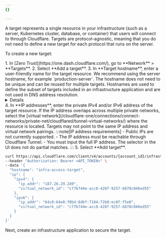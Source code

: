 ```yaml
---
{}

---
```



A target represents a single resource in your infrastructure (such as a server, Kubernetes cluster, database, or container) that users will connect to through Cloudflare. Targets are protocol-agnostic, meaning that you do not need to define a new target for each protocol that runs on the server.

To create a new target:

<Tabs>
<TabItem label="Dashboard">
1. In [Zero Trust](https://one.dash.cloudflare.com/), go to **Network** > **Targets**.
2. Select **Add a target**.
3. In **Target hostname**, enter a user-friendly name for the target resource. We recommend using the server hostname, for example `production-server`. The hostname does not need to be unique and can be reused for multiple targets. Hostnames are used to define the subset of targets included in an infrastructure application and are not used in DNS address resolution.
	<Details header="Format restrictions">
			- Case insensitive
			- Contain no more than 255 characters
			- Contain only alphanumeric characters, `-`, or `.` (no spaces allowed)
			- Start and end with an alphanumeric character
	</Details>
4. In **IP addresses**, enter the private IPv4 and/or IPv6 address of the target resource. If the IP address overlaps across multiple private networks, select the [virtual network](/cloudflare-one/connections/connect-networks/private-net/cloudflared/tunnel-virtual-networks/) where the resource is located. Targets may not point to the same IP address and virtual network pairings.
:::note[IP address requirements]
- Public IPs are not currently supported.
- The IP address must be reachable through Cloudflare Tunnel.
- You must input the full IP address. The selector in the UI does not do partial matches.
:::
5. Select **Add target**.
</TabItem>
<TabItem label="API">

```sh
curl https://api.cloudflare.com/client/v4/accounts/{account_id}/infrastructure/targets \
--header "Authorization: Bearer <API_TOKEN>" \
--data '{
  "hostname": "infra-access-target",
  "ip": {
    "ipv4": {
      "ip_addr": "187.26.29.249",
      "virtual_network_id": "c77b744e-acc8-428f-9257-6878c046ed55"
    },
    "ipv6": {
      "ip_addr": "64c0:64e8:f0b4:8dbf:7104:72b0:ec8f:f5e0",
      "virtual_network_id": "c77b744e-acc8-428f-9257-6878c046ed55"
    }
  }
}'
```

</TabItem>
</Tabs>

Next, create an infrastructure application to secure the target.